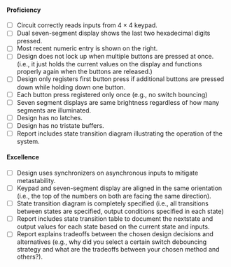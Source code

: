 #### Proficiency

- [ ] Circuit correctly reads inputs from $4 \times 4$ keypad.
- [ ] Dual seven-segment display shows the last two hexadecimal digits pressed.
- [ ] Most recent numeric entry is shown on the right.
- [ ] Design does not lock up when multiple buttons are pressed at once. (i.e., it just holds the current values on the display and functions properly again when the buttons are released.)
- [ ] Design only registers first button press if additional buttons are pressed down while holding down one button.
- [ ] Each button press registered only once (e.g., no switch bouncing)
- [ ] Seven segment displays are same brightness regardless of how many segments are illuminated.
- [ ] Design has no latches.
- [ ] Design has no tristate buffers.
- [ ] Report includes state transition diagram illustrating the operation of the system.

#### Excellence

- [ ] Design uses synchronizers on asynchronous inputs to mitigate metastability.
- [ ] Keypad and seven-segment display are aligned in the same orientation (i.e., the top of the numbers on both are facing the same direction).
- [ ] State transition diagram is completely specified (i.e., all transitions between states are specified, output conditions specified in each state)
- [ ] Report includes state transition table to document the nextstate and output values for each state based on the current state and inputs.
- [ ] Report explains tradeoffs between the chosen design decisions and alternatives (e.g., why did you select a certain switch debouncing strategy and what are the tradeoffs between your chosen method and others?).